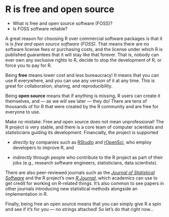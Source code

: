 # R is free and open source

::: {.goals}
-   What is free and open source software (FOSS)?
-   Is FOSS software reliable?
:::

A great reason for choosing R over commercial software packages is that it is is *free and
open source software (FOSS)*. That means there are no software license fees or purchasing
costs, and the license under which R is published guarantees that it will stay like that
forever. That is, nobody can ever own any exclusive rights to R, decide to stop the
development of R, or force you to pay for R.

Being **free** means lower cost and less bureaucracy! It means that you can use R
everywhere, and you can use any version of it at any time. This is great for
collaboration, sharing, and reproducibility.

Being **open source** means that if anything is missing, R users can create it themselves,
and --- as we will see later --- they do! There are tens of thousands of for R that were
created by the R community and are free for everyone to use.

Make no mistake: Free and open source does not mean unprofessional! The R project is very
stable, and there is a core team of computer scientists and statisticians guiding its
development. Financially, the project is supported

-   *directly* by companies such as [RStudio](https://www.rstudio.com/) and
    [rOpenSci](https://ropensci.org/), who employ developers to improve R, and

-   *indirectly* through people who contribute to the R project as part of their jobs
    (e.g., research software engineers, statisticians, data scientists).

There are also peer-reviewed journals such as the [*Journal of Statistical
Software*](https://www.jstatsoft.org/index) and the R project's own [*R
Journal*](https://journal.r-project.org/archive/2020-2/), which academics can use to get
credit for working on R-related things. It's also common to see papers in other journals
introducing new statistical methods alongside an implementation in R.

Finally, being free an open source means that you can simply give R a spin and see if it's
for you --- no strings attached! So let's do that right now...
